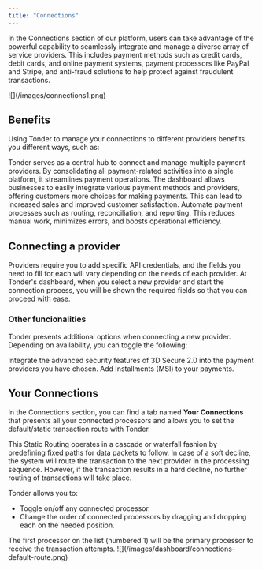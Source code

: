 ```yaml
---
title: "Connections"
---
```


In the Connections section of our platform, users can take advantage of the powerful capability to seamlessly integrate and manage a diverse array of service providers. This includes payment methods such as credit cards, debit cards, and online payment systems, payment processors like PayPal and Stripe, and anti-fraud solutions to help protect against fraudulent transactions.

<Frame>![](/images/connections1.png)</Frame>

## Benefits

Using Tonder to manage your connections to different providers benefits you different ways, such as:

<CardGroup cols={1}>
  <Card title="Centralized Management">
    Tonder serves as a central hub to connect and manage multiple payment providers. By consolidating all payment-related activities into a single platform, it streamlines payment operations. The dashboard allows businesses to easily integrate various payment methods and providers, offering customers more choices for making payments. This can lead to increased sales and improved customer satisfaction.
  </Card>
  <Card title="Efficiency and Automation">
    Automate payment processes such as routing, reconciliation, and reporting. This reduces manual work, minimizes errors, and boosts operational efficiency.
  </Card>
</CardGroup>

## Connecting a provider

Providers require you to add specific API credentials, and the fields you need to fill for each will vary depending on the needs of each provider. At Tonder's dashboard, when you select a new provider and start the connection process, you will be shown the required fields so that you can proceed with ease.

### Other funcionalities

Tonder presents additional options when connecting a new provider. Depending on availability, you can toggle the following:

<CardGroup cols={2}>
  <Card title="3D Secure 2.0">
    Integrate the advanced security features of 3D Secure 2.0 into the payment providers you have chosen.
  </Card>
  <Card title="Installments">
    Add Installments (MSI) to your payments.
  </Card>
</CardGroup>

## Your Connections

In the Connections section, you can find a tab named **Your Connections** that presents all your connected processors and allows you to set the default/static transaction route with Tonder. 

This Static Routing operates in a cascade or waterfall fashion by predefining fixed paths for data packets to follow. In case of a soft decline, the system will route the transaction to the next provider in the processing sequence. However, if the transaction results in a hard decline, no further routing of transactions will take place. 

Tonder allows you to:

- Toggle on/off any connected processor.
- Change the order of connected processors by dragging and dropping each on the needed position.

<Tip>
  The first processor on the list (numbered 1) will be the primary processor to receive the transaction attempts.
</Tip>

<Frame>![](/images/dashboard/connections-default-route.png)</Frame>